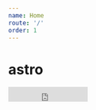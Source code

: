 ```yaml
---
name: Home
route: '/'
order: 1
---
```



<Fragment>
  <h1>
    astro
  </h1>

  <iframe
    src="https://ghbtns.com/github-btn.html?user=magnetis&repo=astro&type=star&count=true&size=large"
    frameBorder="0"
    scrolling="0"
    width="160px"
    height="30px"
  />

  <iframe
    src="https://ghbtns.com/github-btn.html?user=magnetis&repo=astro&type=fork&count=true&size=large"
    frameBorder="0"
    scrolling="0"
    width="160px"
    height="30px"
  />

  <p>
    Made for <b>Magnetis'</b> designers, developers, product managers, data analysts, data scientists, stakeholders and enthusiasts, <b>Astro</b> helps us protect the brand concepts, elevate consistency of user experience and increase the speed and efficiency of how we design and build products for our customers.
  </p>

  <h2>
    manifesto
  </h2>

  <p>
    We believe that a good user experience is built with <b>consistent design</b> well defined <b>visual and interaction patterns</b> carefully built <b>emotions</b> and <b>made for all</b>.
    Therefore, Astro is essentially:
  </p>

  <div className="intro-box">
    <div>
      <h3>
      atomic
      </h3>

      <p>
        Astro is built based on <b>Atomic Design</b>, so our designers and developers can use its style set and components to enhance our product interface, as a <b>modular system</b> that can be easily <b>managed and updated</b>.
      </p>

    </div>

    <div>
      <h3>
      open
      </h3>

      <p>
        Magnetis believes that good design and experiences can <b>impact the product market and society itself</b>. Our <b>design and code assets are open</b> so we can contribute to the community and help new product teams.
      </p>

    </div>

    <div>
      <h3>
      accessible
      </h3>
      
      <p>
        Design is meant to be <b>for all</b>. Astro style and components follow basic recommendations from the <b>WCAG guidelines</b> for accessibility, with tested contrast ratios and good practices in legibility and screen reading solutions.
      </p>
      <a href="https://www.w3.org/TR/WCAG21/">
      See WCAG >>
      </a>
    </div>
  </div>

</Fragment>


### install

* Add Astro as a dependency:

```json
  “dependencies”: {
    “@magnetis/astro”: “git+ssh://github.com/magnetis/astro.git”
  }
```

* Get our font links in the [Typography page](https://magnetis.github.io/astro/#/docs-typography) and load them in your project.

[Read install docs >>](https://github.com/magnetis/astro/blob/master/README.md#adding-astro-to-your-project)

### usage

* Astro components are atomic and can be used in isolation.

```jsx
  import '../src/index.css';

  <button className="btn btn--uranus btn--medium">
    primary
  </button>
```

[Read usage docs >>](https://github.com/magnetis/astro/blob/master/README.md#using-astro)

### contribute
* Fork Astro and `yarn install`

<iframe
  src="https://ghbtns.com/github-btn.html?user=magnetis&repo=astro&type=fork&count=true&size=large"
  frameBorder="0"
  scrolling="0"
  width="160px"
  height="30px"
/>

* Run `yarn docz:dev` and visit [localhost:3000](http://localhost:3000/)

[Read contributing guide >>](https://github.com/magnetis/astro/blob/master/CONTRIBUTING.md)